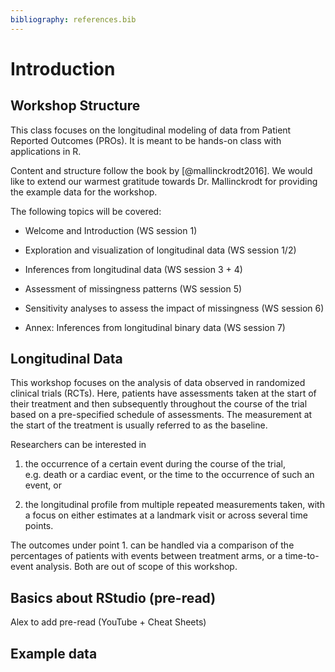 ```yaml
---
bibliography: references.bib
---
```


# Introduction

## Workshop Structure

This class focuses on the longitudinal modeling of data from Patient Reported Outcomes (PROs). It is meant to be hands-on class with applications in R.

Content and structure follow the book by [@mallinckrodt2016]. We would like to extend our warmest gratitude towards Dr. Mallinckrodt for providing the example data for the workshop.

The following topics will be covered:

-   Welcome and Introduction (WS session 1)

-   Exploration and visualization of longitudinal data (WS session 1/2)

-   Inferences from longitudinal data (WS session 3 + 4)

-   Assessment of missingness patterns (WS session 5)

-   Sensitivity analyses to assess the impact of missingness (WS session 6)

-   Annex: Inferences from longitudinal binary data (WS session 7)

## Longitudinal Data

This workshop focuses on the analysis of data observed in randomized clinical trials (RCTs). Here, patients have assessments taken at the start of their treatment and then subsequently throughout the course of the trial based on a pre-specified schedule of assessments. The measurement at the start of the treatment is usually referred to as the baseline.

Researchers can be interested in

1.  the occurrence of a certain event during the course of the trial, e.g. death or a cardiac event, or the time to the occurrence of such an event, or

2.  the longitudinal profile from multiple repeated measurements taken, with a focus on either estimates at a landmark visit or across several time points.

The outcomes under point 1. can be handled via a comparison of the percentages of patients with events between treatment arms, or a time-to-event analysis. Both are out of scope of this workshop.

## Basics about RStudio (pre-read)

Alex to add pre-read (YouTube + Cheat Sheets)

## Example data

```r

```
